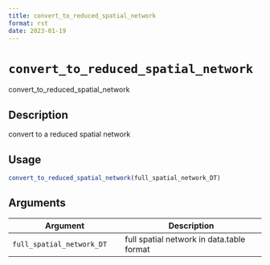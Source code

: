 ```yaml
--- 
title: convert_to_reduced_spatial_network 
format: rst 
date: 2023-01-19 
--- 
```

# `convert_to_reduced_spatial_network`

convert_to_reduced_spatial_network


## Description

convert to a reduced spatial network


## Usage

```r
convert_to_reduced_spatial_network(full_spatial_network_DT)
```


## Arguments

Argument      |Description
------------- |----------------
`full_spatial_network_DT`     |     full spatial network in data.table format


